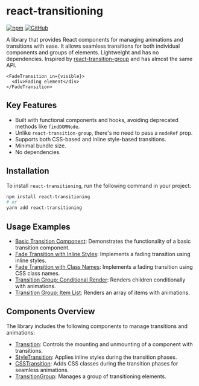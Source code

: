 
<Meta title="Introduction" />

# react-transitioning

[![npm](https://img.shields.io/npm/v/react-transitioning.svg)](https://www.npmjs.com/package/react-transitioning)
[![GitHub](https://img.shields.io/badge/GitHub-%23121011.svg?logo=github&logoColor=white)](https://github.com/fakundo/react-transitioning)

A library that provides React components for managing animations and transitions with ease. It allows seamless transitions for both individual components and groups of elements. Lightweight and has no dependencies. Inspired by [react-transition-group](https://reactcommunity.org/react-transition-group/) and has almost the same API.

```tsx
<FadeTransition in={visible}>
  <div>Fading element</div>
</FadeTransition>
```

## Key Features

- Built with functional components and hooks, avoiding deprecated methods like `findDOMNode`.
- Unlike `react-transition-group`, there's no need to pass a `nodeRef` prop.
- Supports both CSS-based and inline style-based transitions.
- Minimal bundle size.
- No dependencies.

## Installation

To install `react-transitioning`, run the following command in your project:

```bash
npm install react-transitioning
# or
yarn add react-transitioning
```

## Usage Examples

- [Basic Transition Component](../?path=/docs/examples-basic-transition--docs): Demonstrates the functionality of a basic transition component.
- [Fade Transition with Inline Styles](../?path=/docs/examples-fade-transition-inline-styles--docs): Implements a fading transition using inline styles.
- [Fade Transition with Class Names](../?path=/docs/examples-fade-transition-class-names--docs): Implements a fading transition using CSS class names.
- [Transition Group: Conditional Render](../?path=/docs/examples-transition-group-conditional-render--docs): Renders children conditionally with animations.
- [Transition Group: Item List](../?path=/docs/examples-transition-group-item-list--docs): Renders an array of items with animations.

## Components Overview

The library includes the following components to manage transitions and animations:

- [Transition](../?path=/docs/components-transition--docs): Controls the mounting and unmounting of a component with transitions.
- [StyleTransition](../?path=/docs/components-styletransition--docs): Applies inline styles during the transition phases.
- [CSSTransition](../?path=/docs/components-csstransition--docs): Adds CSS classes during the transition phases for seamless animations.
- [TransitionGroup](../?path=/docs/components-transitiongroup--docs): Manages a group of transitioning elements.